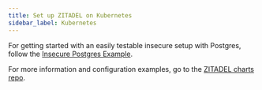 ```yaml
---
title: Set up ZITADEL on Kubernetes
sidebar_label: Kubernetes
---
```


For getting started with an easily testable insecure setup with Postgres, follow the [Insecure Postgres Example](https://github.com/zitadel/zitadel-charts/tree/main/examples/1-postgres-insecure).

For more information and configuration examples, go to the [ZITADEL charts repo](https://github.com/zitadel/zitadel-charts).
